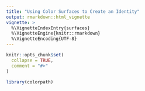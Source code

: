 ```yaml
---
title: "Using Color Surfaces to Create an Identity"
output: rmarkdown::html_vignette
vignette: >
  %\VignetteIndexEntry{surfaces}
  %\VignetteEngine{knitr::rmarkdown}
  %\VignetteEncoding{UTF-8}
---
```


```r
knitr::opts_chunk$set(
  collapse = TRUE,
  comment = "#>"
)
```

```r
library(colorpath)
```
